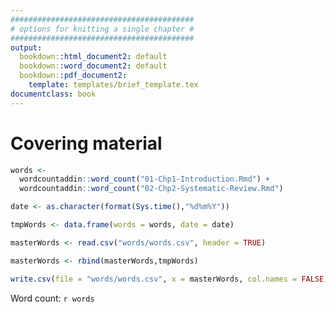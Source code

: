 ```yaml
---
#########################################
# options for knitting a single chapter #
#########################################
output:
  bookdown::html_document2: default
  bookdown::word_document2: default
  bookdown::pdf_document2:
    template: templates/brief_template.tex
documentclass: book
---
```


# Covering material {-}

\adjustmtc 
<!-- For PDF output, we must include this LaTeX command after unnumbered headings, otherwise the numbers in the mini table of contents will be incorrect -->

```r
words <-
  wordcountaddin::word_count("01-Chp1-Introduction.Rmd") +
  wordcountaddin::word_count("02-Chp2-Systematic-Review.Rmd")

date <- as.character(format(Sys.time(),"%d%m%Y"))

tmpWords <- data.frame(words = words, date = date)

masterWords <- read.csv("words/words.csv", header = TRUE)

masterWords <- rbind(masterWords,tmpWords)

write.csv(file = "words/words.csv", x = masterWords, col.names = FALSE, row.names = FALSE)
```

Word count: `r words`